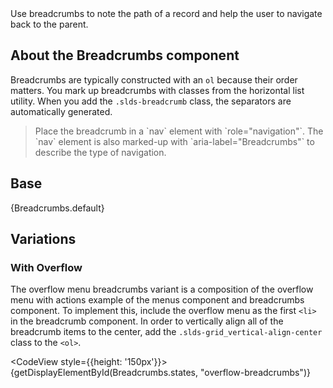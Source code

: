 
<div className="doc lead">
  Use breadcrumbs to note the path of a record and help the user to navigate back to the parent.
</div>

## About the Breadcrumbs component

Breadcrumbs are typically constructed with an `ol` because their order matters. You mark up breadcrumbs with classes from the horizontal list utility. When you add the `.slds-breadcrumb` class, the separators are automatically generated.

<Blockquote type="a11y" header="Accessibility Requirement">
  Place the breadcrumb in a `nav` element with `role="navigation"`. The `nav` element is also marked-up with `aria-label="Breadcrumbs"` to describe the type of navigation.
</Blockquote>

## Base

<CodeView>
  {Breadcrumbs.default}
</CodeView>

## Variations

### With Overflow

The overflow menu breadcrumbs variant is a composition of the overflow menu with actions example of the menus component and breadcrumbs component. To implement this, include the overflow menu as the first `<li>` in the breadcrumb component. In order to vertically align all of the breadcrumb items to the center, add the `.slds-grid_vertical-align-center` class to the `<ol>`.

<CodeView style={{height: '150px'}}>
  {getDisplayElementById(Breadcrumbs.states, "overflow-breadcrumbs")}
</CodeView>
